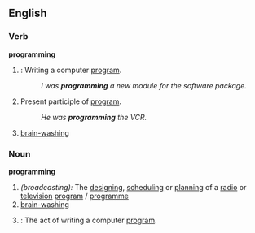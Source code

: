 ==English==

===Verb===
'''programming'''
# {{cattag|computing}}: Writing a computer [[program]].
#:''I was '''programming''' a new module for the software package.''
# Present participle of [[program]].
#:''He was '''programming''' the VCR.''
# [[brain-washing]]

===Noun===
'''programming'''
# ''(broadcasting):'' The [[designing]], [[scheduling]] or [[planning]] of a [[radio]] or [[television]] [[program]] / [[programme]]
# [[brain-washing]]
# {{cattag|computing}}: The act of writing a computer [[program]].